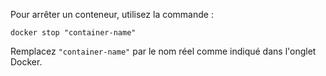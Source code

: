 Pour arrêter un conteneur, utilisez la commande :

```
docker stop "container-name"
```

Remplacez `"container-name"` par le nom réel comme indiqué dans l'onglet Docker.
